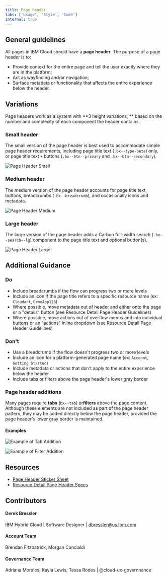 ```yaml
---
title: Page header
tabs: ['Usage', 'Style', 'Code']
internal: true
---
```


## General guidelines

All pages in IBM Cloud should have a **page header**. The purpose of a page header is to:

- Provide context for the entire page and tell the user exactly where they are in the platform;
- Act as wayfinding and/or navigation;
- Surface metadata or functionality that affects the entire experience below the header.

## Variations

Page headers work as a system with **3 height variations, ** based on the number and complexity of each component the header contains.

### Small header

The small version of the page header is best used to accommodate simple page header requirements, including page title text (`.bx--type-beta`) only, or page title text `+` buttons (`.bx--btn--primary` and `.bx--btn--secondary`).

<ImageComponent cols="12" caption="Page Header Small">

![Page Header Small](images/pageheader_small.png)

</ImageComponent>

### Medium header

The medium version of the page header accounts for page title text, buttons, breadcrumbs (`.bx--breadcrumb`), and occasionally icons and metadata.

<ImageComponent cols="12" caption="Page Header Medium">

![Page Header Medium](images/pageheader_medium.png)

</ImageComponent>

### Large header

The large version of the page header adds a Carbon full-width search (`.bx--search--lg`) component to the page title text and optional button(s).

<ImageComponent cols="12" caption="Page Header Large">

![Page Header Large](images/pageheader_large.png)

</ImageComponent>

## Additional Guidance

### Do

- Include breadcrumbs if the flow can progress two or more levels
- Include an icon if the page title refers to a specific resource name (ex: `Cloudant`, `DemoApp123`)
- Where possible, move metadata out of header and either onto the page or a "details" button (see Resource Detail Page Header Guidelines)
- Where possible, move actions out of overflow menus and into individual buttons or an "actions" inline dropdown (see Resource Detail Page Header Guidelines)

### Don't

- Use a breadcrumb if the flow doesn't progress two or more levels
- Include an icon for a platform-generated page name (ex: `Account`, `Getting Started`)
- Include metadata or actions that don't apply to the entire experience below the header
- Include tabs or filters above the page header's lower gray border

### Page header additions

Many pages require **tabs** (`bx--tab`) or**filters** above the page content. Although these elements are not included as part of the page header pattern, they may be added directly below the page header, provided the page header's lower gray border is maintained.

#### Examples

<ImageComponent cols="12" caption="Example of Tab Addition">

![Example of Tab Addition](images/ex_addition_tabs.png)

</ImageComponent>

<ImageComponent cols="12" caption="PExample of Filter Addition">

![Example of Filter Addition](images/ex_addition_pagefilter.png)

</ImageComponent>

## Resources

- [Page Header Sticker Sheet](https://ibm.box.com/s/v9as4kbrw9o7uof26tca3du38al2kbtt)
- [Resource Detail Page Header Specs](https://ibm.invisionapp.com/share/AGNVIN3RJF6)

## Contributors

#### Derek Bressler

IBM Hybrid Cloud | Software Designer | dbressler@us.ibm.com

#### Account Team

Brendan Fitzpatrick, Morgan Concialdi

#### Governance Team

Adriana Morales, Kayla Lewis, Tessa Rodes | @cloud-ux-governnance
